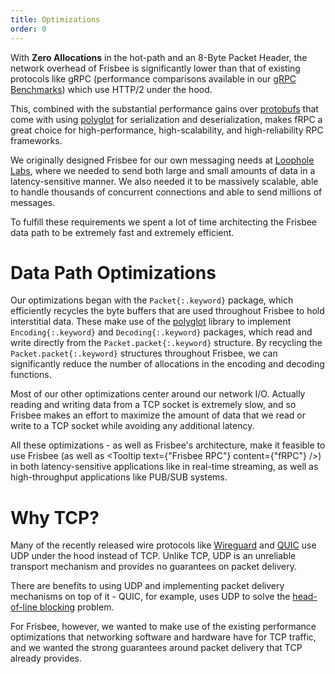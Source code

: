```yaml
---
title: Optimizations
order: 0
---
```


With **Zero Allocations** in the hot-path and an 8-Byte Packet Header, the network overhead of Frisbee is significantly
lower than that of existing protocols like gRPC (performance comparisons available in our [gRPC Benchmarks](https://frisbee.sh/performance/grpc-benchmarks))
which use HTTP/2 under the hood.

This, combined with the substantial performance gains over [protobufs](https://github.com/protocolbuffers/protobuf) that come with using
[polyglot](http://github.com/loopholelabs/polyglot-go) for serialization and deserialization, makes fRPC a great choice for high-performance, high-scalability, and high-reliability RPC frameworks.

We originally designed Frisbee for our own messaging needs at [Loophole Labs](https://loopholelabs.io), where we needed
to send both large and small amounts of data in a latency-sensitive manner. We also needed it to be massively scalable,
able to handle thousands of concurrent connections and able to send millions of messages.

To fulfill these requirements we spent a lot of time architecting the Frisbee data path to be extremely fast and extremely efficient.

# Data Path Optimizations

Our optimizations began with the `Packet{:.keyword}` package, which efficiently recycles the byte buffers
that are used throughout Frisbee to hold interstitial data. These make use of the [polyglot](http://github.com/loopholelabs/polyglot-go) library
to implement `Encoding{:.keyword}` and `Decoding{:.keyword}` packages, which read and write directly from the `Packet.packet{:.keyword}`
structure. By recycling the `Packet.packet{:.keyword}` structures throughout Frisbee, we can significantly reduce
the number of allocations in the encoding and decoding functions.

Most of our other optimizations center around our network I/O. Actually reading and writing data from a TCP socket
is extremely slow, and so Frisbee makes an effort to maximize the amount of data that we read or write to a TCP socket
while avoiding any additional latency.

All these optimizations - as well as Frisbee's architecture, make it feasible to use Frisbee (as well as <Tooltip text={"Frisbee RPC"} content={"fRPC"} />)
in both latency-sensitive applications like in real-time streaming, as well as high-throughput applications like PUB/SUB systems.

# Why TCP?

Many of the recently released wire protocols like [Wireguard](https://www.wireguard.com/) and [QUIC](https://datatracker.ietf.org/doc/html/rfc9000)
use UDP under the hood instead of TCP. Unlike TCP, UDP is an unreliable transport mechanism and provides no guarantees
on packet delivery.

There are benefits to using UDP and implementing packet delivery mechanisms on top of it - QUIC, for example, uses
UDP to solve the [head-of-line blocking](https://calendar.perfplanet.com/2020/head-of-line-blocking-in-quic-and-http-3-the-details/)
problem.

For Frisbee, however, we wanted to make use of the existing performance optimizations that networking software and hardware
have for TCP traffic, and we wanted the strong guarantees around packet delivery that TCP already provides.

<Note content="It's important to note that while Frisbee and fRPC were designed to be used with TCP connections, there's no reason developers can't use other transports. As long as the transport fulfills the 'net.Conn' interface, it will work as expected with Frisbee and fRPC." />
